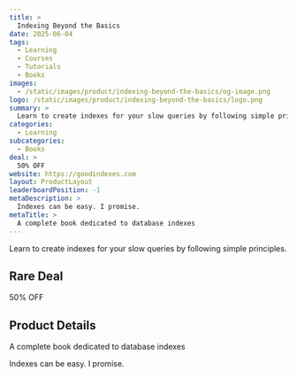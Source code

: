 ```yaml
---
title: >
  Indexing Beyond the Basics
date: 2025-06-04
tags:
  - Learning
  - Courses
  - Tutorials
  - Books
images:
  - /static/images/product/indexing-beyond-the-basics/og-image.png
logo: /static/images/product/indexing-beyond-the-basics/logo.png
summary: >
  Learn to create indexes for your slow queries by following simple principles.
categories:
  - Learning
subcategories:
  - Books
deal: >
  50% OFF
website: https://goodindexes.com
layout: ProductLayout
leaderboardPosition: -1
metaDescription: >
  Indexes can be easy. I promise.
metaTitle: >
  A complete book dedicated to database indexes
---
```

Learn to create indexes for your slow queries by following simple principles.

## Rare Deal

50% OFF

## Product Details

A complete book dedicated to database indexes

Indexes can be easy. I promise.
